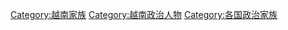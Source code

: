 [[Category:越南家族|Category:越南家族]]
[[Category:越南政治人物|Category:越南政治人物]]
[[Category:各国政治家族|Category:各国政治家族]]